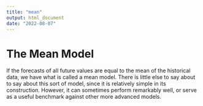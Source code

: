 ```yaml
---
title: "mean"
output: html_document
date: "2022-08-07"
---
```


# The Mean Model

If the forecasts of all future values are equal to the mean of the historical data, we have what is called a mean model. There is little else to say about to say about this sort of model, since it is relatively simple in its construction. However, it can sometimes perform remarkably well, or serve as a useful benchmark against other more advanced models. 